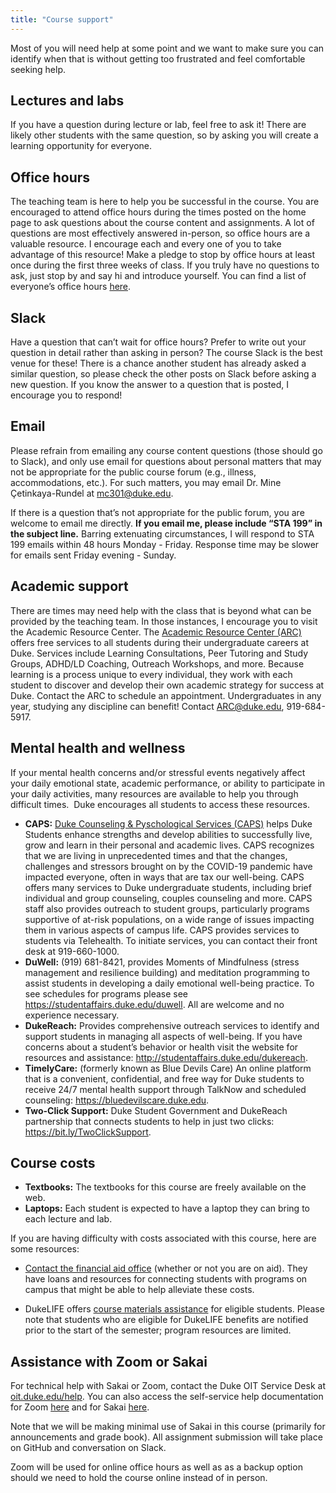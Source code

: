 ```yaml
---
title: "Course support"
---
```


Most of you will need help at some point and we want to make sure you can identify when that is without getting too frustrated and feel comfortable seeking help.

## Lectures and labs

If you have a question during lecture or lab, feel free to ask it!
There are likely other students with the same question, so by asking you will create a learning opportunity for everyone.

## Office hours

The teaching team is here to help you be successful in the course.
You are encouraged to attend office hours during the times posted on the home page to ask questions about the course content and assignments.
A lot of questions are most effectively answered in-person, so office hours are a valuable resource.
I encourage each and every one of you to take advantage of this resource!
Make a pledge to stop by office hours at least once during the first three weeks of class.
If you truly have no questions to ask, just stop by and say hi and introduce yourself.
You can find a list of everyone's office hours [here](/course-team.html).

## Slack

Have a question that can't wait for office hours?
Prefer to write out your question in detail rather than asking in person?
The course Slack is the best venue for these!
There is a chance another student has already asked a similar question, so please check the other posts on Slack before asking a new question.
If you know the answer to a question that is posted, I encourage you to respond!

## Email

Please refrain from emailing any course content questions (those should go to Slack), and only use email for questions about personal matters that may not be appropriate for the public course forum (e.g., illness, accommodations, etc.).
For such matters, you may email Dr. Mine Çetinkaya-Rundel at [mc301\@duke.edu](mailto:mc301@duke.edu).

If there is a question that's not appropriate for the public forum, you are welcome to email me directly.
**If you email me, please include "STA 199" in the subject line.** Barring extenuating circumstances, I will respond to STA 199 emails within 48 hours Monday - Friday.
Response time may be slower for emails sent Friday evening - Sunday.

## Academic support

There are times may need help with the class that is beyond what can be provided by the teaching team.
In those instances, I encourage you to visit the Academic Resource Center.
The [Academic Resource Center (ARC)](https://arc.duke.edu) offers free services to all students during their undergraduate careers at Duke.
Services include Learning Consultations, Peer Tutoring and Study Groups, ADHD/LD Coaching, Outreach Workshops, and more.
Because learning is a process unique to every individual, they work with each student to discover and develop their own academic strategy for success at Duke.
Contact the ARC to schedule an appointment.
Undergraduates in any year, studying any discipline can benefit!
Contact [ARC\@duke.edu](mailto:arc@duke.edu), 919-684-5917.

## Mental health and wellness

If your mental health concerns and/or stressful events negatively affect your daily emotional state, academic performance, or ability to participate in your daily activities, many resources are available to help you through difficult times. 
Duke encourages all students to access these resources.

-   **CAPS:** [Duke Counseling & Pyschological Services (CAPS)](https://studentaffairs.duke.edu/caps) helps Duke Students enhance strengths and develop abilities to successfully live, grow and learn in their personal and academic lives. CAPS recognizes that we are living in unprecedented times and that the changes, challenges and stressors brought on by the COVID-19 pandemic have impacted everyone, often in ways that are tax our well-being. CAPS offers many services to Duke undergraduate students, including brief individual and group counseling, couples counseling and more. CAPS staff also provides outreach to student groups, particularly programs supportive of at-risk populations, on a wide range of issues impacting them in various aspects of campus life. CAPS provides services to students via Telehealth. To initiate services, you can contact their front desk at 919-660-1000.
-   **DuWell:** (919) 681-8421, provides Moments of Mindfulness (stress management and resilience building) and meditation programming to assist students in developing a daily emotional well-being practice. To see schedules for programs please see <https://studentaffairs.duke.edu/duwell>. All are welcome and no experience necessary.
-   **DukeReach:** Provides comprehensive outreach services to identify and support students in managing all aspects of well-being. If you have concerns about a student's behavior or health visit the website for resources and assistance: <http://studentaffairs.duke.edu/dukereach>.
-   **TimelyCare:** (formerly known as Blue Devils Care) An online platform that is a convenient, confidential, and free way for Duke students to receive 24/7 mental health support through TalkNow and scheduled counseling: <https://bluedevilscare.duke.edu>.
-   **Two-Click Support:** Duke Student Government and DukeReach partnership that connects students to help in just two clicks: <https://bit.ly/TwoClickSupport>.

## Course costs

-   **Textbooks:** The textbooks for this course are freely available on the web.
-   **Laptops:** Each student is expected to have a laptop they can bring to each lecture and lab.

If you are having difficulty with costs associated with this course, here are some resources:

-   [Contact the financial aid office](https://financialaid.duke.edu/contact "https://financialaid.duke.edu/contact") (whether or not you are on aid).
    They have loans and resources for connecting students with programs on campus that might be able to help alleviate these costs.

-   DukeLIFE offers [course materials assistance](https://dukelife.duke.edu/programs/course-materials-assistance/ "https://dukelife.duke.edu/programs/course-materials-assistance/") for eligible students.
    Please note that students who are eligible for DukeLIFE benefits are notified prior to the start of the semester; program resources are limited.

## **Assistance with Zoom or Sakai**

For technical help with Sakai or Zoom, contact the Duke OIT Service Desk at [oit.duke.edu/help](https://oit.duke.edu/help).
You can also access the self-service help documentation for Zoom [here](https://oit.duke.edu/help/articles/kb0029318) and for Sakai [here](https://sakai-duke.screenstepslive.com/s/sakai_support).

Note that we will be making minimal use of Sakai in this course (primarily for announcements and grade book).
All assignment submission will take place on GitHub and conversation on Slack.

Zoom will be used for online office hours as well as as a backup option should we need to hold the course online instead of in person.
